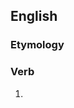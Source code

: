 ==English==

===Etymology===
{{suffix|en|neutralize|ing}}

===Verb===
{{head|en|verb form}}

# {{lb|en|American spelling}} {{present participle of|en|neutralize|nocat=1}}